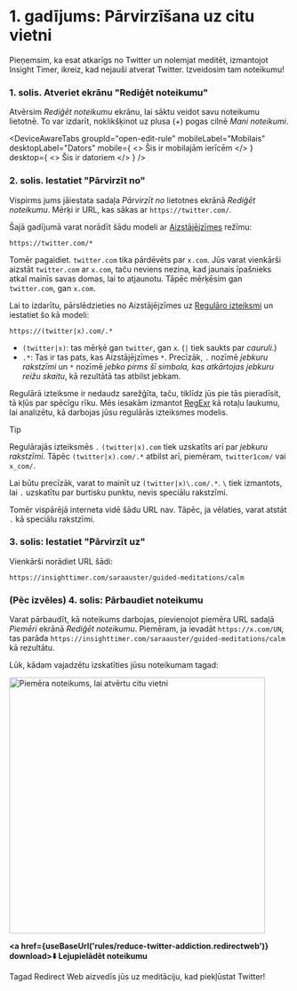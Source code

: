 
# 1. gadījums: Pārvirzīšana uz citu vietni

Pieņemsim, ka esat atkarīgs no Twitter un nolemjat meditēt, izmantojot Insight Timer, ikreiz, kad nejauši atverat Twitter. Izveidosim tam noteikumu!

### 1. solis. Atveriet ekrānu "Rediģēt noteikumu"

Atvērsim *Rediģēt noteikumu* ekrānu, lai sāktu veidot savu noteikumu lietotnē. To var izdarīt, noklikšķinot uz plusa (+) pogas cilnē *Mani noteikumi*.

<DeviceAwareTabs
  groupId="open-edit-rule"
  mobileLabel="Mobilais"
  desktopLabel="Dators"
  mobile={
    <>
      Šis ir mobilajām ierīcēm
    </>
  }
  desktop={
    <>
      Šis ir datoriem
    </>
  }
/>

### 2. solis. Iestatiet "Pārvirzīt no"

Vispirms jums jāiestata sadaļa *Pārvirzīt no* lietotnes ekrānā *Rediģēt noteikumu*. Mērķi ir URL, kas sākas ar `https://twitter.com/`.

Šajā gadījumā varat norādīt šādu modeli ar [Aizstājējzīmes](rule-settings#url-pattern-wildcard) režīmu:

```
https://twitter.com/*
```

Tomēr pagaidiet. `twitter.com` tika pārdēvēts par `x.com`. Jūs varat vienkārši aizstāt `twitter.com` ar `x.com`, taču neviens nezina, kad jaunais īpašnieks atkal mainīs savas domas, lai to atjaunotu. Tāpēc mērķēsim gan `twitter.com`, gan `x.com`.

Lai to izdarītu, pārslēdzieties no Aizstājējzīmes uz [Regulāro izteiksmi](rule-settings#url-pattern-regular-expression) un iestatiet šo kā modeli:

```
https://(twitter|x).com/.*
```

* `(twitter|x)`: tas mērķē gan `twitter`, gan `x`. (`|` tiek saukts par *cauruli*.)
* `.*`: Tas ir tas pats, kas Aizstājējzīmes `*`. Precīzāk, `.` nozīmē *jebkuru rakstzīmi* un `*` nozīmē *jebko pirms šī simbola, kas atkārtojas jebkuru reižu skaitu*, kā rezultātā tas atbilst jebkam.

Regulārā izteiksme ir nedaudz sarežģīta, taču, tiklīdz jūs pie tās pieradīsit, tā kļūs par spēcīgu rīku. Mēs iesakām izmantot [RegExr](https://regexr.com) kā rotaļu laukumu, lai analizētu, kā darbojas jūsu regulārās izteiksmes modelis.

> [!TIP]
> Regulārajās izteiksmēs `.` `(twitter|x).com` tiek uzskatīts arī par *jebkuru rakstzīmi*. Tāpēc `(twitter|x).com/.*` atbilst arī, piemēram, `twitter1com/` vai `x_com/`.
> 
> Lai būtu precīzāk, varat to mainīt uz `(twitter|x)\.com/.*`. `\` tiek izmantots, lai `.` uzskatītu par burtisku punktu, nevis speciālu rakstzīmi.
> 
> Tomēr vispārējā interneta vidē šādu URL nav. Tāpēc, ja vēlaties, varat atstāt `.` kā speciālu rakstzīmi.

### 3. solis: Iestatiet "Pārvirzīt uz"

Vienkārši norādiet URL šādi:

```
https://insighttimer.com/saraauster/guided-meditations/calm
```

### (Pēc izvēles) 4. solis: Pārbaudiet noteikumu

Varat pārbaudīt, kā noteikums darbojas, pievienojot piemēra URL sadaļā *Piemēri* ekrānā *Rediģēt noteikumu*. Piemēram, ja ievadāt `https://x.com/UN`, tas parāda `https://insighttimer.com/saraauster/guided-meditations/calm` kā rezultātu.

Lūk, kādam vajadzētu izskatīties jūsu noteikumam tagad:

<Image src={RuleCreationOpenAnotherWebsiteRulePreview} alt="Piemēra noteikums, lai atvērtu citu vietni" height="460" hasRoundedCorners hasShadow />

**<a href={useBaseUrl('rules/reduce-twitter-addiction.redirectweb')} download>⬇️ Lejupielādēt noteikumu</a>**

Tagad Redirect Web aizvedīs jūs uz meditāciju, kad piekļūstat Twitter!
